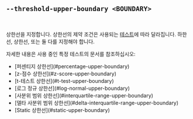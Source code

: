 ## `--threshold-upper-boundary <BOUNDARY>`

<br />

상한선을 지정합니다. 상한선의 제약 조건은 사용되는 [테스트][tests]에 따라 달라집니다. 하한선, 상한선, 또는 둘 다를 지정해야 합니다.

자세한 내용은 사용 중인 특정 테스트의 문서를 참조하십시오:

<ul>
  <li>[퍼센티지 상한선](#percentage-upper-boundary)</li>
  <li>[z-점수 상한선](#z-score-upper-boundary)</li>
  <li>[t-테스트 상한선](#t-test-upper-boundary)</li>
  <li>[로그 정규 상한선](#log-normal-upper-boundary)</li>
  <li>[사분위 범위 상한선](#interquartile-range-upper-boundary)</li>
  <li>[델타 사분위 범위 상한선](#delta-interquartile-range-upper-boundary)</li>
  <li>[Static 상한선](#static-upper-boundary)</li>
</ul>

[tests]: #--threshold-test-test
